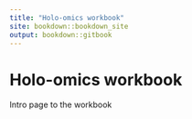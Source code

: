 ```yaml
---
title: "Holo-omics workbook"
site: bookdown::bookdown_site
output: bookdown::gitbook
---
```

# Holo-omics workbook {-}

Intro page to the workbook
